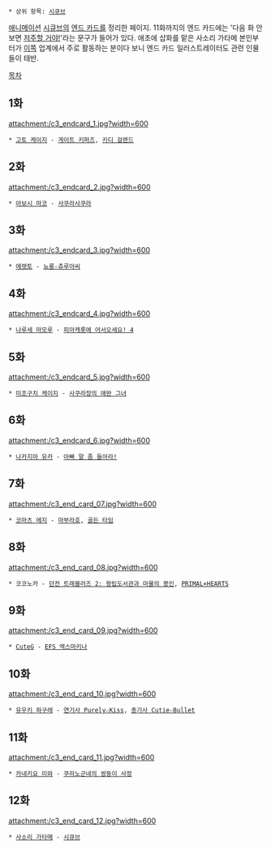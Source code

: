  * 상위 항목: [[시큐브]]

[[애니메이션]] [[시큐브]]의 [[엔드 카드]]를 정리한 페이지. 11화까지의 엔드 카드에는 '다음 화 안 보면 [[피아|저주할 거야!]]'라는 문구가 들어가 있다. 애초에 삽화를 맡은 사소리 가타메 본인부터가 [[에로게|이쪽]] 업계에서 주로 활동하는 분이다 보니 엔드 카드 일러스트레이터도 관련 인물들이 태반.

[[목차]]
== 1화 ==
attachment:/c3_endcard_1.jpg?width=600
 * [[고토 케이지]] - [[게이트 키퍼즈]], [[키디 걸랜드]]

== 2화 ==
attachment:/c3_endcard_2.jpg?width=600
 * [[아보시 마코]] - [[사쿠라사쿠라]]

== 3화 ==
attachment:/c3_endcard_3.jpg?width=600
 * [[에렛토]] - [[뇨롱☆츄루야씨]]

== 4화 ==
attachment:/c3_endcard_4.jpg?width=600
 * [[나루세 마모루]] - [[피아캐롯에 어서오세요! 4]]

== 5화 ==
attachment:/c3_endcard_5.jpg?width=600
 * [[미조구치 케이지]] - [[사쿠라장의 애완 그녀]]

== 6화 ==
attachment:/c3_endcard_6.jpg?width=600
 * [[나카지마 유카]] - [[아빠 말 좀 들어라!]]

== 7화 ==
attachment:/c3_end_card_07.jpg?width=600
 * [[코마츠 에지]] - [[마부라호]], [[골든 타임(라이트 노벨)|골든 타임]]

== 8화 ==
attachment:/c3_end_card_08.jpg?width=600
 * 코코노카 - [[던전 트래블러즈 2: 왕립도서관과 마물의 봉인]], [[PRIMAL×HEARTS]]

== 9화 ==
attachment:/c3_end_card_09.jpg?width=600
 * [[CuteG]] - [[EFS 엑스마키나]]

== 10화 ==
attachment:/c3_end_card_10.jpg?width=600
 * [[유우키 하구레]] - [[연기사 Purely☆Kiss]], [[총기사 Cutie☆Bullet]]

== 11화 ==
attachment:/c3_end_card_11.jpg?width=600
 * [[카네키요 미와]] - [[쿠라노군네의 쌍둥이 사정]]

== 12화 ==
attachment:/c3_end_card_12.jpg?width=600
 * [[사소리 가타메]] - [[시큐브]]

